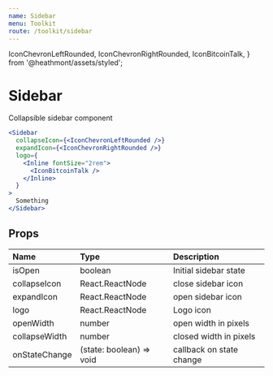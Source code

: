 ```yaml
---
name: Sidebar
menu: Toolkit
route: /toolkit/sidebar
---
```


  IconChevronLeftRounded,
  IconChevronRightRounded,
  IconBitcoinTalk,
} from '@heathmont/assets/styled';

# Sidebar

Collapsible sidebar component

```jsx react-live
<Sidebar
  collapseIcon={<IconChevronLeftRounded />}
  expandIcon={<IconChevronRightRounded />}
  logo={
    <Inline fontSize="2rem">
      <IconBitcoinTalk />
    </Inline>
  }
>
  Something
</Sidebar>
```

## Props

| Name          | Type                     | Description              |
| :------------ | :----------------------- | :----------------------- |
| isOpen        | boolean                  | Initial sidebar state    |
| collapseIcon  | React.ReactNode          | close sidebar icon       |
| expandIcon    | React.ReactNode          | open sidebar icon        |
| logo          | React.ReactNode          | Logo icon                |
| openWidth     | number                   | open width in pixels     |
| collapseWidth | number                   | closed width in pixels   |
| onStateChange | (state: boolean) => void | callback on state change |
